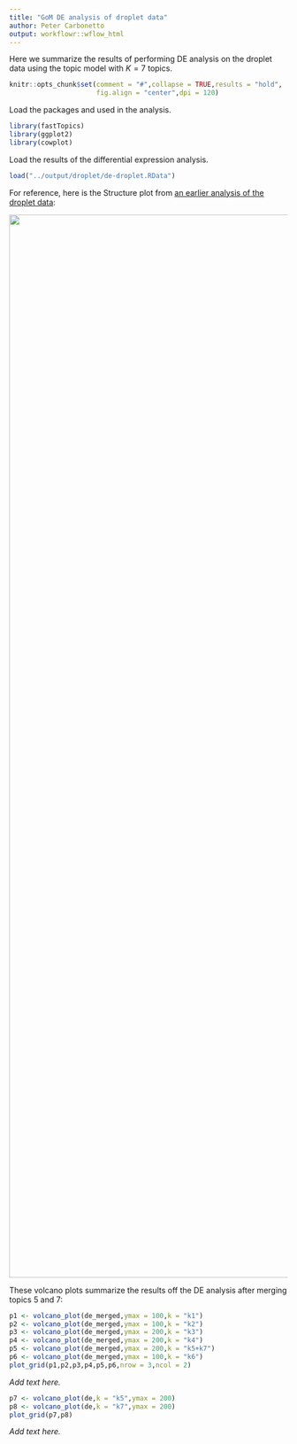 ```yaml
---
title: "GoM DE analysis of droplet data"
author: Peter Carbonetto
output: workflowr::wflow_html
---
```


Here we summarize the results of performing DE analysis on the droplet
data using the topic model with $K = 7$ topics.

```r
knitr::opts_chunk$set(comment = "#",collapse = TRUE,results = "hold",
                      fig.align = "center",dpi = 120)
```

Load the packages and used in the analysis.

```r
library(fastTopics)
library(ggplot2)
library(cowplot)
```

Load the results of the differential expression analysis.

```r
load("../output/droplet/de-droplet.RData")
```

For reference, here is the Structure plot from 
[an earlier analysis of the droplet data](clusters_droplet.html):

<img src="figure/clusters_droplet.Rmd/structure-plot-1.png" width=1920
style="display: block; margin: auto;">

These volcano plots summarize the results off the DE analysis after
merging topics 5 and 7:

```r
p1 <- volcano_plot(de_merged,ymax = 100,k = "k1")
p2 <- volcano_plot(de_merged,ymax = 100,k = "k2")
p3 <- volcano_plot(de_merged,ymax = 200,k = "k3")
p4 <- volcano_plot(de_merged,ymax = 200,k = "k4")
p5 <- volcano_plot(de_merged,ymax = 200,k = "k5+k7")
p6 <- volcano_plot(de_merged,ymax = 100,k = "k6")
plot_grid(p1,p2,p3,p4,p5,p6,nrow = 3,ncol = 2)
```

*Add text here.*

```r
p7 <- volcano_plot(de,k = "k5",ymax = 200)
p8 <- volcano_plot(de,k = "k7",ymax = 200)
plot_grid(p7,p8)
```

*Add text here.*

